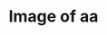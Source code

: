 ---
title: Image of aa
image: imgs/300x500.png
imagealt: chicken
description: This is just a test post
filter: ['event']
---